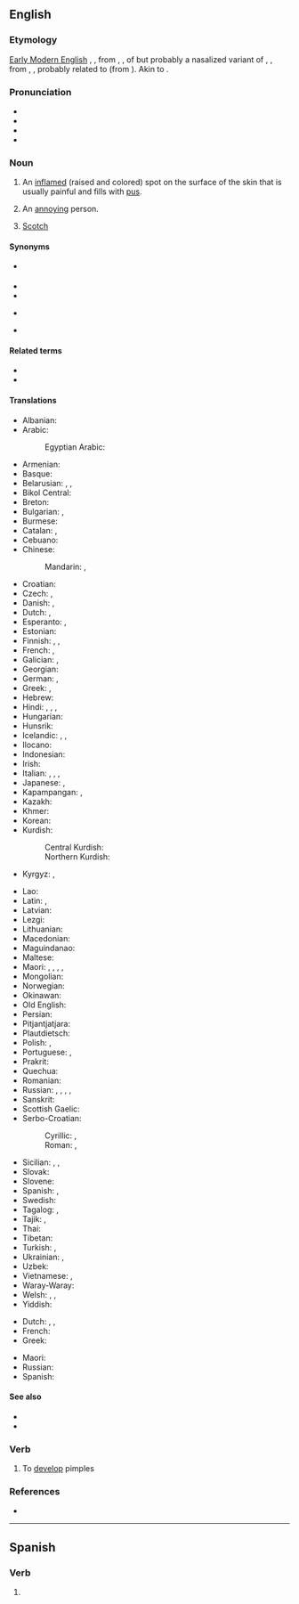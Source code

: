 ==English==
{{wikipedia}}

===Etymology===
[[w:Early Modern English|Early Modern English]] {{m|en|pimple}}, {{m|en|pumple}}, from {{inh|en|enm|pymple}}, {{m|enm|pympyl}}, of {{unk|en|uncertain origin}} but probably a nasalized variant of {{inh|en|ang|*pipel}}, {{m|ang|*pypel}}, from {{der|en|ang|piplian}}, {{m|ang|pyplian|t=to break out in pimples, show eruptions}}, probably related to {{cog|la|papula||pimple, pustule}} (from {{der|en|ine-pro|*pap-|t=[[pock]] mark, nipple}}).  Akin to {{cog|ang|pipliġende||having [[shingles]]}}.

===Pronunciation===
* {{enPR|pĭm'p(ə)l}}
* {{IPA|en|/ˈpɪmp(ə)l/}}
* {{audio|en|En-us-pimple.ogg|Audio (US)}}
* {{rhymes|en|ɪmpəl|s=2}}

===Noun===
{{en-noun}}

# {{lb|en|dermatology}} An [[inflame]]d (raised and colored) spot on the surface of the skin that is usually painful and fills with [[pus]].
#:{{ux|en|I had to pop that embarrassing '''pimple''', it was huge and red and on the tip of my nose.}}
# {{lb|en|slang}} An [[annoying]] person.
#:{{ux|en|He's such a '''pimple'''! I wish he'd stop being so irritating!}}
# {{lb|en|Cockney rhyming slang}} [[Scotch]] {{gloss|whisky}}
#: {{synonyms|en|pimple and blotch}}

====Synonyms====
* {{l|en|acker}} {{qualifier|old Australian slang}}
* {{l|en|acne}}
* {{l|en|pustule}}
* {{l|en|spot}} {{qualifier|UK|slang}}
* {{l|en|zit}} {{qualifier|US|slang}}

====Related terms====
* {{l|en|pimpled}}
* {{l|en|pimply}}

====Translations====
{{trans-top|inflamed spot on the surface of the skin}}
* Albanian: {{t+|sq|puçërr}}
* Arabic: {{t|ar|بَثْرَة|f}}
*: Egyptian Arabic: {{t|arz|حبة|f|tr=ḥaba|sc=Arab}}
* Armenian: {{t+|hy|պզուկ}}
* Basque: {{t|eu|oilaur}}
* Belarusian: {{t|be|прышч|m|sc=Cyrl}}, {{t|be|ву́гар|m|sc=Cyrl}}, {{t|be|вуго́р|m|sc=Cyrl}}
* Bikol Central: {{t+|bcl|punggod}}
* Breton: {{t+|br|burbu}}
* Bulgarian: {{t+|bg|пъ́пка|f}}, {{t|bg|пъ́пчица|f}}
* Burmese: {{t+|my|ဝက်ခြံ|sc=Mymr}}
* Catalan: {{t+|ca|bua|f}}, {{t|ca|buba|f}}
* Cebuano: {{t|ceb|bugas}}
* Chinese:
*: Mandarin: {{t+|cmn|疙瘩|tr=gēda|sc=Hani}}, {{t+|cmn|丘疹|tr=qiūzhěn|sc=Hani}}
* Croatian: {{t|cr|prišt|m}}
* Czech: {{t|cs|uher|m}}, {{t|cs|pupínek|m}}
* Danish: {{t|da|filipens}}, {{t+|da|bums|c}}
* Dutch: {{t+|nl|puist|f}}, {{t+|nl|pukkel}}
* Esperanto: {{t|eo|akno}}, {{t|eo|aknero}}
* Estonian: {{t|et|vistrik}}
* Finnish: {{t+|fi|näppy}}, {{t+|fi|finni}}, {{t|fi|märkänäppylä}}
* French: {{t+|fr|bouton|m}}, {{t+|fr|pustule|f}}
* Galician: {{t+|gl|espiña|f}}, {{t+|gl|gran|m}}
* Georgian: {{t|ka|მუწუკი|sc=Geor}}
* German: {{t+|de|Pickel|m}}, {{t|de|Oas|n}} {{qualifier|Bavaria}}
* Greek: {{t+|el|σπυρί|n}}, {{t+|el|σπυράκι|n}}
* Hebrew: {{t|he|פִּצְעוֹן|tr=pitson}}
* Hindi: {{t|hi|मुंहासा|m}}, {{t+|hi|फुड़िया|f}}, {{t+|hi|स्फोटिका|f}}, {{t+|hi|फुंसी|f}}
* Hungarian: {{t+|hu|pattanás}}
* Hunsrik: {{t|hrx|Spingje|f}}
* Icelandic: {{t|is|nabbi|m}}, {{t+|is|bóla|f}}, {{t+|is|graftarbóla|f}}
* Ilocano: {{t|ilo|kamuro}}
* Indonesian: {{t+|id|jerawat}}
* Irish: {{t|ga|goirín|m}}
* Italian: {{t+|it|pustola}}, {{t|it|pustoletta}}, {{t+|it|brufolo|m}}, {{t+|it|foruncolo|m}}
* Japanese: {{t+|ja|面皰|tr=にきび, níkibi}}, {{t|ja|丘疹|tr=きゅうしん, kyūshin}}
* Kapampangan: {{t|pam|punggod}}, {{t|pam|dilyawat}}
* Kazakh: {{t|kk|безеу|sc=Cyrl}}
* Khmer: {{t+|km|មុន}}
* Korean: {{t+|ko|여드름}}
* Kurdish:
*: Central Kurdish: {{t|ckb|زیپکە}}
*: Northern Kurdish: {{t+|kmr|pizik|f}}
* Kyrgyz: {{t+|ky|ысык}}, {{t+|ky|безетки}}
{{trans-mid}}
* Lao: {{t|lo|ສິວ}}
* Latin: {{t|la|pustula|f}}, {{t|la|papula|f}}
* Latvian: {{t|lv|pūte|f}}
* Lezgi: {{t|lez|твар}}
* Lithuanian: {{t|lt|spuogas|m}}
* Macedonian: {{t|mk|бубула|f|sc=Cyrl}}
* Maguindanao: {{t|mdh|pamenus}}
* Maltese: {{t-needed|mt}}
* Maori: {{t|mi|kiritona}}, {{t|mi|para}}, {{t|mi|mariao}}, {{t|mi|huahua}}, {{t|mi|mokamoka}}
* Mongolian: {{t+|mn|батга|sc=Cyrl}}
* Norwegian: {{t+|no|kvise|c}}
* Okinawan: {{t|ryu|にくん|tr=nikun}}
* Old English: {{t-needed|ang}}
* Persian: {{t+|fa|جوش|tr=juš}}
* Pitjantjatjara: {{t-needed|pjt}}
* Plautdietsch: {{t|pdt|Pekjel|m}}
* Polish: {{t+|pl|pryszcz|m-in}}, {{t+|pl|krosta|f}}
* Portuguese: {{t+|pt|borbulha|f}}, {{t+|pt|espinha|f}}
* Prakrit: {{t|inc-pra|𑀨𑁄𑀟𑀺𑀬𑀸|f}}
* Quechua: {{t|qu|cupu}}
* Romanian: {{t+|ro|coș}}
* Russian: {{t+|ru|прыщ|m}}, {{t+|ru|пры́щик|m}}, {{t+|ru|у́горь|m}}, {{t+|ru|па́пула|f}}, {{t+|ru|пупы́рышек|m}}
* Sanskrit: {{t+|sa|स्फोटिका|f}}
* Scottish Gaelic: {{t|gd|pluc|m}}
* Serbo-Croatian:
*: Cyrillic: {{t|sh|бубуљица|f|sc=Cyrl}}, {{t|sh|пришт|m|sc=Cyrl}}
*: Roman: {{t+|sh|bubuljica|f}}, {{t+|sh|prišt|m}}
* Sicilian: {{t+|scn|cocciu|m}}, {{t|scn|cucciteḍḍu|m}}, {{t+|scn|pàpula|f}}
* Slovak: {{t|sk|pupienok|m}}
* Slovene: {{t|sl|pustula|f}}
* Spanish: {{t+|es|espinilla|f}}, {{t+|es|grano|m}}
* Swedish: {{t+|sv|finne|c}}
* Tagalog: {{t|tl|tagihawat}}, {{t|tl|katil}} {{qualifier|very itchy}}
* Tajik: {{t+|tg|гармича}}, {{t|tg|рихинак}}
* Thai: {{t+|th|สิว}}
* Tibetan: {{t|bo|ཐོར་པ}}
* Turkish: {{t+|tr|sivilce}}, {{t+|tr|sızanak}}
* Ukrainian: {{t|uk|прищ|m|sc=Cyrl}}, {{t|uk|вуго́р|m|sc=Cyrl}}
* Uzbek: {{t+|uz|boʻjama}}
* Vietnamese: {{t+|vi|mụn nhọt}}, {{t+|vi|mụn}}
* Waray-Waray: {{t|war|punggod}}
* Welsh: {{t|cy|tosyn|m}}, {{t|cy|ploryn|m}}, {{t|cy|pigodyn|m}}
* Yiddish: {{t|yi|פּרישטש|m}}
{{trans-bottom}}

{{trans-top|annoying person}}
* Dutch: {{t+|nl|etter|m}}, {{t+|nl|puistenkop|m}}, {{t+|nl|ellendeling|m}}
* French: {{t+|fr|casse-couilles|m}}
* Greek: {{t|el|κακό σπυρί|n}}
{{trans-mid}}
* Maori: {{t|mi|pōrearea}}
* Russian: {{t+|ru|негодя́й|m}}
* Spanish: {{t+|es|pendejo|m}}
{{trans-bottom}}

====See also====
* {{l|en|blackhead}}
* {{l|en|whitehead}}

===Verb===
{{en-verb}}

# To [[develop]] pimples

===References===
* {{R:OED}}

----

==Spanish==

===Verb===
{{head|es|verb form}}

# {{es-verb form of|pimplar}}